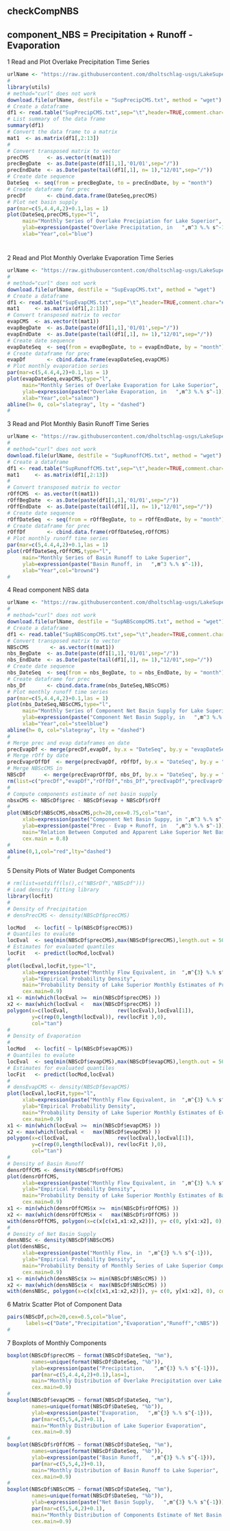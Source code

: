 checkCompNBS
-------------------------------------------------------------------------
 
## component_NBS = Precipitation + Runoff - Evaporation

1 Read and Plot Overlake Precipitation Time Series  

```r
urlName <- "https://raw.githubusercontent.com/dholtschlag-usgs/LakeSuperior/master/Superior/data/Monthly/SupPrecipCMS.txt"
#
library(utils)
# method="curl" does not work
download.file(urlName, destfile = "SupPrecipCMS.txt", method = "wget")
# Create a dataframe 
df1 <- read.table("SupPrecipCMS.txt",sep="\t",header=TRUE,comment.char="#")
# List summary of the data frame
summary(df1)
# Convert the data frame to a matrix
mat1  <- as.matrix(df1[,2:13])
#
# Convert transposed matrix to vector
precCMS      <- as.vector(t(mat1))
precBegDate  <- as.Date(paste(df1[1,1],'01/01',sep="/"))
precEndDate  <- as.Date(paste(tail(df1[,1], n= 1),"12/01",sep="/"))
# Create date sequence
DateSeq  <- seq(from = precBegDate, to = precEndDate, by = "month")
# Create dataframe for prec
precDf       <- cbind.data.frame(DateSeq,precCMS)
# Plot net basin supply
par(mar=c(5,4.4,4,2)+0.1,las = 1)
plot(DateSeq,precCMS,type="l",
     main="Monthly Series of Overlake Precipiation for Lake Superior",
     ylab=expression(paste("Overlake Precipitation, in   ",m^3 %.% s^-1)), 
     xlab="Year",col="blue")
```
#
2 Read and Plot Monthly Overlake Evaporation Time Series
```r
urlName <- "https://raw.githubusercontent.com/dholtschlag-usgs/LakeSuperior/master/Superior/data/Monthly/SupEvapCMS.txt"
#
# method="curl" does not work
download.file(urlName, destfile = "SupEvapCMS.txt", method = "wget")
# Create a dataframe 
df1 <- read.table("SupEvapCMS.txt",sep="\t",header=TRUE,comment.char="#")
mat1     <- as.matrix(df1[,2:13])
# Convert transposed matrix to vector
evapCMS  <- as.vector(t(mat1))
evapBegDate  <- as.Date(paste(df1[1,1],'01/01',sep="/"))
evapEndDate  <- as.Date(paste(tail(df1[,1], n= 1),"12/01",sep="/"))
# Create date sequence
evapDateSeq  <- seq(from = evapBegDate, to = evapEndDate, by = "month")
# Create dataframe for prec
evapDf       <- cbind.data.frame(evapDateSeq,evapCMS)
# Plot monthly evaporation series
par(mar=c(5,4.4,4,2)+0.1,las = 1)
plot(evapDateSeq,evapCMS,type="l",
     main="Monthly Series of Overlake Evaporation for Lake Superior",
     ylab=expression(paste("Overlake Evaporation, in   ",m^3 %.% s^-1)),
     xlab="Year",col="salmon")
abline(h= 0, col="slategray", lty = "dashed")
#
```
3 Read and Plot Monthly Basin Runoff Time Series

```r
urlName <- "https://raw.githubusercontent.com/dholtschlag-usgs/LakeSuperior/master/Superior/data/Monthly/SupRunoffCMS.txt"
#
# method="curl" does not work
download.file(urlName, destfile = "SupRunoffCMS.txt", method = "wget")
# Create a dataframe 
df1 <- read.table("SupRunoffCMS.txt",sep="\t",header=TRUE,comment.char="#")
mat1     <- as.matrix(df1[,2:13])
#
# Convert transposed matrix to vector
rOffCMS  <- as.vector(t(mat1))
rOffBegDate  <- as.Date(paste(df1[1,1],'01/01',sep="/"))
rOffEndDate  <- as.Date(paste(tail(df1[,1], n= 1),"12/01",sep="/"))
# Create date sequence
rOffDateSeq  <- seq(from = rOffBegDate, to = rOffEndDate, by = "month")
# Create dataframe for prec
rOffDf       <- cbind.data.frame(rOffDateSeq,rOffCMS)
# Plot monthly runoff time series
par(mar=c(5,4.4,4,2)+0.1,las = 1)
plot(rOffDateSeq,rOffCMS,type="l",
     main="Monthly Series of Basin Runoff to Lake Superior",
     ylab=expression(paste("Basin Runoff, in   ",m^3 %.% s^-1)), 
     xlab="Year",col="brown4")
#
```

4 Read component NBS data

```r
urlName <- "https://raw.githubusercontent.com/dholtschlag-usgs/LakeSuperior/master/Superior/data/Monthly/SupNBScompCMS.txt"
#
# method="curl" does not work
download.file(urlName, destfile = "SupNBScompCMS.txt", method = "wget")
# Create a dataframe 
df1 <- read.table("SupNBScompCMS.txt",sep="\t",header=TRUE,comment.char="#")
# Convert transposed matrix to vector
NBScCMS       <- as.vector(t(mat1))
nbs_BegDate  <- as.Date(paste(df1[1,1],'01/01',sep="/"))
nbs_EndDate  <- as.Date(paste(tail(df1[,1], n= 1),"12/01",sep="/"))
# Create date sequence
nbs_DateSeq  <- seq(from = nbs_BegDate, to = nbs_EndDate, by = "month")
# Create dataframe for prec
nbs_Df       <- cbind.data.frame(nbs_DateSeq,NBScCMS)
# Plot monthly runoff time series
par(mar=c(5,4.4,4,2)+0.1,las = 1)
plot(nbs_DateSeq,NBScCMS,type="l",
     main="Monthly Series of Component Net Basin Supply for Lake Superior",
     ylab=expression(paste("Component Net Basin Supply, in   ",m^3 %.% s^-1)), 
     xlab="Year",col="steelblue")
abline(h= 0, col="slategray", lty = "dashed")
#
# Merge prec and evap dataframes on date
precEvapDf <- merge(precDf,evapDf, by.x = "DateSeq", by.y = "evapDateSeq")
# Merge rOff by date
precEvaprOffDf  <- merge(precEvapDf, rOffDf, by.x = "DateSeq", by.y = "rOffDateSeq")
# Merge NBScCMS in
NBScDf      <- merge(precEvaprOffDf, nbs_Df, by.x = "DateSeq", by.y = "nbs_DateSeq")
rm(list=c("precDf","evapDf","rOffDf","nbs_Df","precEvapDf","precEvaprOffDf"))
#
# Compute components estimate of net basin supply
nbsxCMS <- NBScDf$prec - NBScDf$evap + NBScDf$rOff
#
plot(NBScDf$NBScCMS,nbsxCMS,pch=20,cex=0.75,col="tan",
     xlab=expression(paste("Component Net Basin Suppy, in ",m^3 %.% s^-1)),
     ylab=expression(paste("Prec - Evap + Runoff, in   ",m^3 %.% s^-1)),
     main="Relation Between Computed and Apparent Lake Superior Net Basin Supply",
     cex.main = 0.8)
#
abline(0,1,col="red",lty="dashed")
#
```
5 Density Plots of Water Budget Components

```r
# rm(list=setdiff(ls(),c("NBSrDf","NBScDf")))
# Load density fitting library
library(locfit) 
#
# Density of Precipitation
# densPrecCMS <- density(NBScDf$precCMS)

locMod   <- locfit( ~ lp(NBScDf$precCMS))
# Quantiles to evalute 
locEval  <- seq(min(NBScDf$precCMS),max(NBScDf$precCMS),length.out = 500)
# Estimates for evaluated quantiles
locFit   <- predict(locMod,locEval)
#
plot(locEval,locFit,type="l",
     xlab=expression(paste("Monthly Flow Equivalent, in  ",m^{3} %.% s^{-1})),
     ylab="Empirical Probability Density",
     main="Probability Density of Lake Superior Monthly Estimates of Precipitation",
     cex.main=0.9)
x1 <- min(which(locEval >=  min(NBScDf$precCMS) ))  
x2 <- max(which(locEval <   max(NBScDf$precCMS) ))
polygon(x=c(locEval,                rev(locEval),locEval[1]),
        y=c(rep(0,length(locEval)), rev(locFit ),0),
        col="tan")
#
# Density of Evaporation
#
locMod   <- locfit( ~ lp(NBScDf$evapCMS))
# Quantiles to evalute 
locEval  <- seq(min(NBScDf$evapCMS),max(NBScDf$evapCMS),length.out = 500)
# Estimates for evaluated quantiles
locFit   <- predict(locMod,locEval)
#
# densEvapCMS <- density(NBScDf$evapCMS)
plot(locEval,locFit,type="l",
     xlab=expression(paste("Monthly Flow Equivalent, in  ",m^{3} %.% s^{-1})),
     ylab="Empirical Probability Density",
     main="Probability Density of Lake Superior Monthly Estimates of Evaporation",
     cex.main=0.9)
x1 <- min(which(locEval >=  min(NBScDf$evapCMS) ))  
x2 <- max(which(locEval <   max(NBScDf$evapCMS) ))
polygon(x=c(locEval,                rev(locEval),locEval[1]),
        y=c(rep(0,length(locEval)), rev(locFit ),0),
        col="tan")
#
# Density of Basin Runoff
densrOffCMS <- density(NBScDf$rOffCMS)
plot(densrOffCMS,
     xlab=expression(paste("Monthly Flow Equivalent, in  ",m^{3} %.% s^{-1})),
     ylab="Empirical Probability Density",
     main="Probability Density of Lake Superior Monthly Estimates of Basin Runoff",
     cex.main=0.9)
x1 <- min(which(densrOffCMS$x >=  min(NBScDf$rOffCMS) ))  
x2 <- max(which(densrOffCMS$x <   max(NBScDf$rOffCMS) ))
with(densrOffCMS, polygon(x=c(x[c(x1,x1:x2,x2)]), y= c(0, y[x1:x2], 0), col="tan"))
#
# Density of Net Basin Supply
densNBSc <- density(NBScDf$NBScCMS)
plot(densNBSc,
     xlab=expression(paste("Monthly Flow, in  ",m^{3} %.% s^{-1})),
     ylab="Empirical Probability Density",
     main="Probability Density of Monthly Series of Lake Superior Components Estimate of Net Basin Supply",
     cex.main=0.9)
x1 <- min(which(densNBSc$x >= min(NBScDf$NBScCMS) ))  
x2 <- max(which(densNBSc$x <  max(NBScDf$NBScCMS) ))
with(densNBSc, polygon(x=c(x[c(x1,x1:x2,x2)]), y= c(0, y[x1:x2], 0), col="tan"))
```

6 Matrix Scatter Plot of Component Data
```r
pairs(NBScDf,pch=20,cex=0.5,col="blue",
      labels=c("Date","Precipitation","Evaporation","Runoff","cNBS"))
#
```

7 Boxplots of Monthly Components

```r
boxplot(NBScDf$precCMS ~ format(NBScDf$DateSeq, "%m"),
        names=unique(format(NBScDf$DateSeq, "%b")),
        ylab=expression(paste("Precipitation,   ",m^{3} %.% s^{-1})),
        par(mar=c(5,4.4,4,2)+0.1),las=1,
        main="Monthly Distribution of Overlake Precipitation over Lake Superior",
        cex.main=0.9)
#
boxplot(NBScDf$evapCMS ~ format(NBScDf$DateSeq, "%m"),
        names=unique(format(NBScDf$DateSeq, "%b")),
        ylab=expression(paste("Evaporation,   ",m^{3} %.% s^{-1})),
        par(mar=c(5,5,4,2)+0.1),
        main="Monthly Distribution of Lake Superior Evaporation",
        cex.main=0.9)
#
boxplot(NBScDf$rOffCMS ~ format(NBScDf$DateSeq, "%m"),
        names=unique(format(NBScDf$DateSeq, "%b")),
        ylab=expression(paste("Basin Runoff,   ",m^{3} %.% s^{-1})),
        par(mar=c(5,5,4,2)+0.1),
        main="Monthly Distribution of Basin Runoff to Lake Superior",
        cex.main=0.9)
#
boxplot(NBScDf$NBScCMS ~ format(NBScDf$DateSeq, "%m"),
        names=unique(format(NBScDf$DateSeq, "%b")),
        ylab=expression(paste("Net Basin Supply,   ",m^{3} %.% s^{-1})),
        par(mar=c(5,5,4,2)+0.1),
        main="Monthly Distribution of Components Estimate of Net Basin Supply for Lake Superior",
        cex.main=0.9)
```
